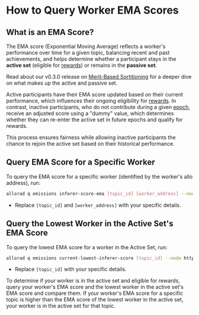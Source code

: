 
# How to Query Worker EMA Scores

## What is an EMA Score?

The EMA score (Exponential Moving Average) reflects a worker's performance over time for a given topic, balancing recent and past achievements, and helps determine whether a participant stays in the **active set** (eligible for [rewards](/home/layers/consensus/workers)) or remains 
in the **passive set**. 

Read about our v0.3.0 release on [Merit-Based Sortitioning](/home/release-notes#v030) for a deeper dive on what makes up the active and passive set.

Active participants have their EMA score updated based on their current performance, which influences their ongoing 
eligibility for [rewards](/home/layers/consensus/workers). In contrast, inactive participants, who do not contribute during a given [epoch](/home/key-terms#epochs), receive an adjusted score using a 
"dummy" value, which determines whether they can re-enter the active set in future epochs and qualify for rewards. 

This process ensures fairness while allowing inactive participants the chance to rejoin the active set based on their historical performance.

## Query EMA Score for a Specific Worker

To query the EMA score for a specific worker (identified by the worker's allo address), run:

```bash
allorad q emissions inferer-score-ema [topic_id] [worker_address] --node https://allora-rpc.testnet.allora.network/
```

- Replace `[topic_id]` and `[worker_address]` with your specific details.

## Query the Lowest Worker in the Active Set's EMA Score 

To query the lowest EMA score for a worker in the Active Set, run:

```bash
allorad q emissions current-lowest-inferer-score [topic_id] --node https://allora-rpc.testnet.allora.network/
```

- Replace `[topic_id]` with your specific details.

<Callout>
To determine if your worker is in the active set and eligible for rewards, query your worker's EMA score and the lowest worker in the active set's EMA score and compare them. 
If your worker's EMA score for a specific topic is higher than the EMA score of the lowest worker in the active set, your worker is in the active set for that topic.
</Callout>